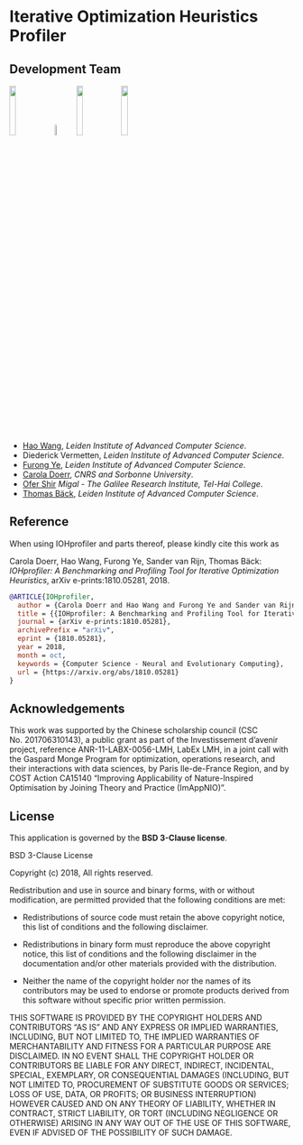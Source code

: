 # Iterative Optimization Heuristics Profiler

## Development Team
<div class="row">
  <img src="../img/leiden.png" style="width:15%">
  <img src="../img/CNRS.gif" style="width:7%"> 
  <img src="../img/SU.jpg" style="width:15%"> 
  <img src="../img/telhai.jpg" style="width:15%">
</div>
<br/>

* [Hao Wang](https://www.universiteitleiden.nl/en/staffmembers/hao-wang), <i>Leiden Institute of Advanced Computer Science</i>.
* Diederick Vermetten, <i>Leiden Institute of Advanced Computer Science</i>.
* [Furong Ye](https://www.universiteitleiden.nl/en/staffmembers/furong-ye), <i>Leiden Institute of Advanced Computer Science</i>.
* [Carola Doerr](http://www-desir.lip6.fr/~doerr/), <i>CNRS and Sorbonne University</i>.
* [Ofer Shir](http://www.migal.org.il/Ofer-Shir) <i>Migal - The Galilee Research Institute, Tel-Hai College</i>.
* [Thomas Bäck](https://www.universiteitleiden.nl/en/staffmembers/thomas-back), <i>Leiden Institute of Advanced Computer Science</i>.

## Reference
When using IOHprofiler and parts thereof, please kindly cite this work as

Carola Doerr, Hao Wang, Furong Ye, Sander van Rijn, Thomas Bäck: <i>IOHprofiler: A Benchmarking and Profiling Tool for Iterative Optimization Heuristics</i>, arXiv e-prints:1810.05281, 2018.

```bibtex
@ARTICLE{IOHprofiler,
  author = {Carola Doerr and Hao Wang and Furong Ye and Sander van Rijn and Thomas B{\"a}ck},
  title = {{IOHprofiler: A Benchmarking and Profiling Tool for Iterative Optimization Heuristics}},
  journal = {arXiv e-prints:1810.05281},
  archivePrefix = "arXiv",
  eprint = {1810.05281},
  year = 2018,
  month = oct,
  keywords = {Computer Science - Neural and Evolutionary Computing},
  url = {https://arxiv.org/abs/1810.05281}
}
```

## Acknowledgements
This work was supported by the Chinese scholarship council (CSC No. 201706310143), a public grant as part of the 
Investissement d’avenir project, reference ANR-11-LABX-0056-LMH, LabEx LMH, in a joint call with the Gaspard Monge 
Program for optimization, operations research, and their interactions with data sciences, by Paris Ile-de-France Region, 
and by COST Action CA15140 “Improving Applicability of Nature-Inspired Optimisation by Joining Theory and Practice (ImAppNIO)”.

## License
This application is governed by the __BSD 3-Clause license__. 

BSD 3-Clause License

Copyright (c) 2018, 
All rights reserved.

Redistribution and use in source and binary forms, with or without
modification, are permitted provided that the following conditions are met:

* Redistributions of source code must retain the above copyright notice, this
  list of conditions and the following disclaimer.

* Redistributions in binary form must reproduce the above copyright notice,
  this list of conditions and the following disclaimer in the documentation
  and/or other materials provided with the distribution.

* Neither the name of the copyright holder nor the names of its
  contributors may be used to endorse or promote products derived from
  this software without specific prior written permission.

THIS SOFTWARE IS PROVIDED BY THE COPYRIGHT HOLDERS AND CONTRIBUTORS "AS IS"
AND ANY EXPRESS OR IMPLIED WARRANTIES, INCLUDING, BUT NOT LIMITED TO, THE
IMPLIED WARRANTIES OF MERCHANTABILITY AND FITNESS FOR A PARTICULAR PURPOSE ARE
DISCLAIMED. IN NO EVENT SHALL THE COPYRIGHT HOLDER OR CONTRIBUTORS BE LIABLE
FOR ANY DIRECT, INDIRECT, INCIDENTAL, SPECIAL, EXEMPLARY, OR CONSEQUENTIAL
DAMAGES (INCLUDING, BUT NOT LIMITED TO, PROCUREMENT OF SUBSTITUTE GOODS OR
SERVICES; LOSS OF USE, DATA, OR PROFITS; OR BUSINESS INTERRUPTION) HOWEVER
CAUSED AND ON ANY THEORY OF LIABILITY, WHETHER IN CONTRACT, STRICT LIABILITY,
OR TORT (INCLUDING NEGLIGENCE OR OTHERWISE) ARISING IN ANY WAY OUT OF THE USE
OF THIS SOFTWARE, EVEN IF ADVISED OF THE POSSIBILITY OF SUCH DAMAGE.


